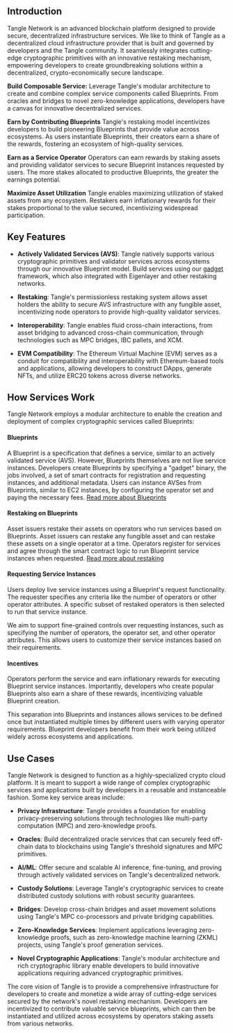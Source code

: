 
<ExpandableImage src="/images/banners/TangleBanner.png" alt="Tangle Banner" />

## Introduction

Tangle Network is an advanced blockchain platform designed to provide secure, decentralized infrastructure services. We like to think of Tangle as a decentralized cloud infrastructure provider that is built and governed by developers and the Tangle community. It seamlessly integrates cutting-edge cryptographic primitives with an innovative restaking mechanism, empowering developers to create groundbreaking solutions within a decentralized, crypto-economically secure landscape.

**Build Composable Service:**
Leverage Tangle's modular architecture to create and combine complex service components called Blueprints. From oracles and bridges to novel zero-knowledge applications, developers have a canvas for innovative decentralized services.

**Earn by Contributing Blueprints**
Tangle's restaking model incentivizes developers to build pioneering Blueprints that provide value across ecosystems. As users instantiate Blueprints, their creators earn a share of the rewards, fostering an ecosystem of high-quality services.

**Earn as a Service Operator**
Operators can earn rewards by staking assets and providing validator services to secure Blueprint instances requested by users. The more stakes allocated to productive Blueprints, the greater the earnings potential.

**Maximize Asset Utilization**
Tangle enables maximizing utilization of staked assets from any ecosystem. Restakers earn inflationary rewards for their stakes proportional to the value secured, incentivizing widespread participation.

## Key Features

- **Actively Validated Services (AVS)**: Tangle natively supports various cryptographic primitives and validator services across ecosystems through our innovative Blueprint model. Build services using our [gadget](https://github.com/tangle-network/gadget) framework, which also integrated with Eigenlayer and other restaking networks.

- **Restaking**: Tangle's permissionless restaking system allows asset holders the ability to secure AVS infrastructure with any fungible asset, incentivizing node operators to provide high-quality validator services.

- **Interoperability**: Tangle enables fluid cross-chain interactions, from asset bridging to advanced cross-chain communication, through technologies such as MPC bridges, IBC pallets, and XCM.

- **EVM Compatibility**: The Ethereum Virtual Machine (EVM) serves as a conduit for compatibility and interoperability with Ethereum-based tools and applications, allowing developers to construct DApps, generate NFTs, and utilize ERC20 tokens across diverse networks.

## How Services Work

<ExpandableImage src="/images/ServiceInstanceFlow.png" alt="Service Instance Flow" allowZoom={true} />

Tangle Network employs a modular architecture to enable the creation and deployment of complex cryptographic services called Blueprints:

#### Blueprints

A Blueprint is a specification that defines a service, similar to an actively validated service (AVS). However, Blueprints themselves are not live service instances. Developers create Blueprints by specifying a "gadget" binary, the jobs involved, a set of smart contracts for registration and requesting instances, and additional metadata. Users can instance AVSes from Blueprints, similar to EC2 instances, by configuring the operator set and paying the necessary fees. [Read more about Blueprints](../developers/blueprints.mdx)

#### Restaking on Blueprints

Asset issuers restake their assets on operators who run services based on Blueprints. Asset issuers can restake any fungible asset and can restake these assets on a single operator at a time. Operators register for services and agree through the smart contract logic to run Blueprint service instances when requested. [Read more about restaking](../restake/introduction.mdx)

#### Requesting Service Instances

Users deploy live service instances using a Blueprint's request functionality. The requester specifies any criteria like the number of operators or other operator attributes. A specific subset of restaked operators is then selected to run that service instance.

We aim to support fine-grained controls over requesting instances, such as specifying the number of operators, the operator set, and other operator attributes. This allows users to customize their service instances based on their requirements.

#### Incentives

Operators perform the service and earn inflationary rewards for executing Blueprint service instances. Importantly, developers who create popular Blueprints also earn a share of these rewards, incentivizing valuable Blueprint creation.

This separation into Blueprints and instances allows services to be defined once but instantiated multiple times by different users with varying operator requirements. Blueprint developers benefit from their work being utilized widely across ecosystems and applications.

## Use Cases

Tangle Network is designed to function as a highly-specialized crypto cloud platform. It is meant to support a wide range of complex cryptographic services and applications built by developers in a reusable and instanceable fashion. Some key service areas include:

- **Privacy Infrastructure**: Tangle provides a foundation for enabling privacy-preserving solutions through technologies like multi-party computation (MPC) and zero-knowledge proofs.

- **Oracles**: Build decentralized oracle services that can securely feed off-chain data to blockchains using Tangle's threshold signatures and MPC primitives.

- **AI/ML**: Offer secure and scalable AI inference, fine-tuning, and proving through actively validated services on Tangle's decentralized network.

- **Custody Solutions**: Leverage Tangle's cryptographic services to create distributed custody solutions with robust security guarantees.

- **Bridges**: Develop cross-chain bridges and asset movement solutions using Tangle's MPC co-processors and private bridging capabilities.

- **Zero-Knowledge Services**: Implement applications leveraging zero-knowledge proofs, such as zero-knowledge machine learning (ZKML) projects, using Tangle's proof generation services.

- **Novel Cryptographic Applications**: Tangle's modular architecture and rich cryptographic library enable developers to build innovative applications requiring advanced cryptographic primitives.

The core vision of Tangle is to provide a comprehensive infrastructure for developers to create and monetize a wide array of cutting-edge services secured by the network's novel restaking mechanism. Developers are incentivized to contribute valuable service blueprints, which can then be instantiated and utilized across ecosystems by operators staking assets from various networks.
